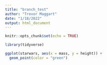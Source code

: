 ```yaml
---
title: "branch_test"
author: "Trevor Maggart"
date: "1/18/2022"
output: html_document
---
```


```r
knitr::opts_chunk$set(echo = TRUE)

library(tidyverse)
```

```r
ggplot(starwars, aes(x = mass, y = height)) +
  geom_point(color = "green")
```

